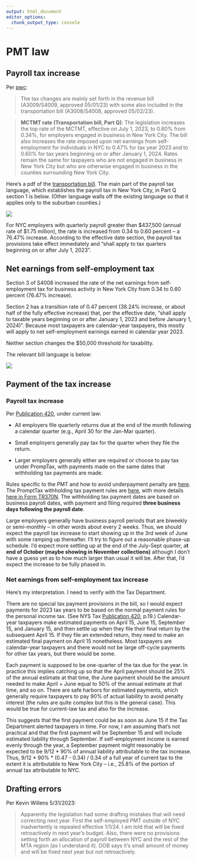 ```yaml
---
output: html_document
editor_options: 
  chunk_output_type: console
---
```


# PMT law

## Payroll tax increase

Per [pwc](https://www.pwc.com/us/en/services/tax/library/new-york-budget-adopts-various-tax-increases-other-changes.html):

> The tax changes are mainly set forth in the revenue bill (A3009/S4009, approved 05/01/23) with some also included in the transportation bill (A3008/S4008, approved 05/02/23).

> **MCTMT rate (Transportation bill, Part Q)**: The legislation increases the top rate of the MCTMT, effective on July 1, 2023, to 0.60% from 0.34%, for employers engaged in business in New York City. The bill also increases the rate imposed upon net earnings from self-employment for individuals in NYC to 0.47% for tax year 2023 and to 0.60% for tax years beginning on or after January 1, 2024. Rates remain the same for taxpayers who are not engaged in business in New York City but who are otherwise engaged in business in the counties surrounding New York City.

Here's a pdf of the [transportation bill](https://legislation.nysenate.gov/pdf/bills/2023/S4008C). The main part of the payroll tax language, which establishes the payroll tax in New York City, in Part Q section 1 is below. (Other language walls off the existing language so that it applies only to the suburban counties.)

![](images/image-188368306.png)

For NYC employers with quarterly payroll greater than \$437,500 (annual rate of \$1.75 million), the rate is increased from 0.34 to 0.60 percent -- a 76.47% increase. According to the effective date section, the payroll tax provisions take effect immediately and "shall apply to tax quarters beginning on or after July 1, 2023".

## Net earnings from self-employment tax

Section 3 of S4008 increased the rate of the net earnings from self-employment tax for business activity in New York City from 0.34 to 0.60 percent (76.47% increase).

Section 2 has a transition rate of 0.47 percent (38.24% increase, or about half of the fully effective increase) that, per the effective date, "shall apply to taxable years beginning on or after January 1, 2023 and before January 1, 2024)". Because most taxpayers are calendar-year taxpayers, this mostly will apply to net self-employment earnings earned in calendar year 2023.

Neither section changes the \$50,000 threshold for taxability.

The relevant bill language is below:

![](images/image-1729320562.png)

## Payment of the tax increase

### Payroll tax increase

Per [Publication 420](https://www.tax.ny.gov/pdf/publications/mctmt/pub420.pdf), under current law:

-   All employers file quarterly returns due at the end of the month following a calendar quarter (e.g., April 30 for the Jan-Mar quarter).

-   Small employers generally pay tax for the quarter when they file the return.

-   Larger employers generally either are required or choose to pay tax under PrompTax, with payments made on the same dates that withholding tax payments are made.

Rules specific to the PMT and how to avoid underpayment penalty are [here](https://www.tax.ny.gov/bus/mctmt/prompt.htm). The PromptTax withholding tax payment rules are [here](https://www.tax.ny.gov/bus/prompt/wt/wttoc2005.htm), with more details [here in Form TR370N](https://www.tax.ny.gov/pdf/current_forms/promptax/tr370n.pdf). The withholding tax payment dates are based on business payroll dates, with payment and filing required **three business days following the payroll date**.

Large employers generally have business payroll periods that are biweekly or semi-monthly -- in other words about every 2 weeks. Thus, we should expect the payroll tax increase to start showing up in the 3rd week of June with some ramping up thereafter. I'll try to figure out a reasonable phase-up schedule. I'd expect more settling up at the end of the July-Sept quarter, a**t end of October (maybe showing in November collections)** although I don't have a guess yet as to how much larger than usual it will be. After that, I'd expect the increase to be fully phased in.

### Net earnings from self-employment tax increase

Here's my interpretation. I need to verify with the Tax Department.

There are no special tax payment provisions in the bill, so I would expect payments for 2023 tax years to be based on the normal payment rules for the personal income tax. (See NYS Tax [Publication 420](https://www.tax.ny.gov/pdf/publications/mctmt/pub420.pdf), p.19.) Calendar-year taxpayers make estimated payments on April 15, June 15, September 15, and January 15, and then settle up when they file their final return by the subsequent April 15. If they file an extended return, they need to make an estimated final payment on April 15 nonetheless. Most taxpayers are calendar-year taxpayers and there would not be large off-cycle payments for other tax years, but there would be some.

Each payment is supposed to be one-quarter of the tax due for the year. In practice this implies catching up so that the April payment should be 25% of the annual estimate at that time, the June payment should be the amount needed to make April + June equal to 50% of the annual estimate at that time, and so on. There are safe harbors for estimated payments, which generally require taxpayers to pay 90% of actual liability to avoid penalty interest (the rules are quite complex but this is the general case). This would be true for current-law tax and also for the increase.

This suggests that the first payment could be as soon as June 15 if the Tax Department alerted taxpayers in time. For now, I am assuming that's not practical and that the first payment will be September 15 and will include estimated liability through September. If self-employment income is earned evenly through the year, a September payment might reasonably be expected to be 9/12 \* 90% of annual liability attributable to the tax increase. Thus, 9/12 \* 90% \* (0.47 - 0.34) / 0.34 of a full year of current tax to the extent it is attributable to New York City -- i.e., 25.8% of the portion of annual tax attributable to NYC.

## Drafting errors

Per Kevin Willens 5/31/2023:

> Apparently the legislation had some drafting mistakes that will need correcting next year. First the self-employed PMT outside of NYC inadvertently is repealed effective 1/1/24. I am told that will be fixed retroactively in next year's budget. Also, there were no provisions setting forth an allocation of payroll between NYC and the rest of the MTA region (as I understand it). DOB says it's small amount of money and will be fixed next year but not retroactively.
